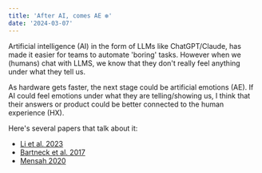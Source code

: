 ```yaml
---
title: 'After AI, comes AE ❆'
date: '2024-03-07'
---
```


Artificial intelligence (AI) in the form of LLMs like ChatGPT/Claude, has made it easier for teams to automate
'boring' tasks. However when we (humans) chat with LLMS, we know that they don't really feel anything under what they tell us.

As hardware gets faster, the next stage could be artificial emotions (AE). If AI could feel emotions under what they are
telling/showing us, I think that their answers or product could be better connected to the human experience (HX).

Here's several papers that talk about it:

- [Li et al. 2023](https://arxiv.org/abs/2312.11111)
- [Bartneck et al. 2017](https://arxiv.org/abs/1706.09554)
- [Mensah 2020](https://arxiv.org/abs/2011.02151)
